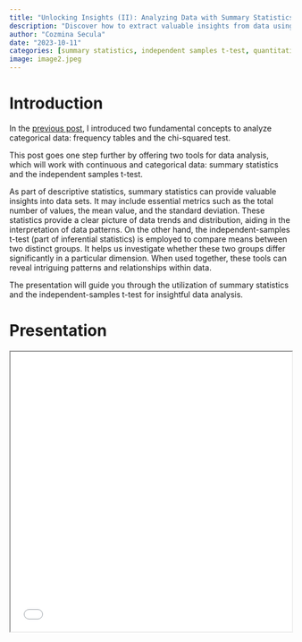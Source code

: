 ```yaml
---
title: "Unlocking Insights (II): Analyzing Data with Summary Statistics and Independent Samples t-Test"
description: "Discover how to extract valuable insights from data using summary statistics and the independent samples t-test, with a case study on team diversity within a large organization."
author: "Cozmina Secula"
date: "2023-10-11"
categories: [summary statistics, independent samples t-test, quantitative analysis]
image: image2.jpeg
---
```


# Introduction

In the [previous post](https://cozminasecula.github.io/blog/projects/2023-09-14-frequency-tables-and-chi-squared-test/), I introduced two fundamental concepts to analyze categorical data: frequency tables and the chi-squared test.

This post goes one step further by offering two tools for data analysis, which will work with continuous and categorical data: summary statistics and the independent samples t-test.

As part of descriptive statistics, summary statistics can provide valuable insights into data sets. It may include essential metrics such as the total number of values, the mean value, and the standard deviation. These statistics provide a clear picture of data trends and distribution, aiding in the interpretation of data patterns. On the other hand, the independent-samples t-test (part of inferential statistics) is employed to compare means between two distinct groups. It helps us investigate whether these two groups differ significantly in a particular dimension. When used together, these tools can reveal intriguing patterns and relationships within data.

The presentation will guide you through the utilization of summary statistics and the independent-samples t-test for insightful data analysis.

# Presentation

<iframe src="slides1.html" width="100%" height="500px" border="0">

</iframe>
